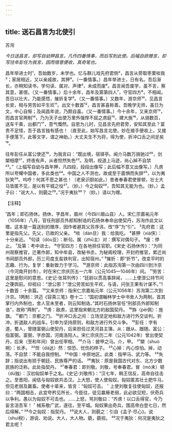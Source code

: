 ```yaml
---
---
---
```

title: 送石昌言为北使引
---



苏洵

*今日送昌言，却写自幼狎昌言。凡作四番情事，而后写到此使。后幅自欲赠言，却写往年彭任为我言，因而借意便收，真奇笔也。*

昌年举进士时¹，吾始数岁，未学也。忆与群儿戏先府君侧²，昌言从旁取枣栗啖我³；家居相近，又以亲戚故，其狎⁴。（一番情事。）昌年举进士，日有名。吾后渐长，亦稍知读书，学句读、属对、声律⁵，未成而废⁶。昌言闻吾废学，虽不言，察其意，甚恨。（又一番情事。）后十余年，昌年及第第四人⁷，守官四方⁸，不相闻。吾日以壮大，乃能感悟，摧折复学⁹。（又一番情事。）又数年，游京师¹⁰，见昌言长安，相与劳苦如平生欢¹¹。出文十数首¹²，昌言甚喜称善。吾晚学无师，虽日为文，中心自惭；及闻昌年说，乃颇自喜。（又一番情事。）今十余年，又来京师¹³，而昌言官两制¹⁴，乃为天子出使万里外强悍不屈之虏庭¹⁵，建大施¹⁶，从骑数百，送车千乘，出都门¹⁷，意气慨然。自思为儿时，见昌言先府君旁，安知其至此？富贵不足怪，吾于昌言独有感也！（直至此，始写昌言北使。妙在接手便收上，又接手便落下。此等文字，谓之神助。）大丈夫生不为将，得为使，折冲口舌之间足矣¹⁸。

往年彭任从富公使还¹⁹，为我言曰：“既出境，宿驿亭。闻介马数万骑驰过²⁰，剑槊相摩²¹，终夜有声，从者怛然失色²²。及明，视道上马迹，尚心掉不自禁²³。”（上幅写自幼与昌年狎，凡四段，段段出像写；此后幅不意又出像写。）凡虏所以夸耀中国者，多此类也²⁴。中国之人不测也，故或至于震惧而失辞²⁵，以为夷狄笑²⁶。呜呼！何其不思之甚也！（老泉识胆如此。）昔者奉春君使冒顿，壮士大马皆匿不见，是以有平城之役²⁷。（妙。）今之匈奴²⁸，吾知其无能为也。（妙。）孟子曰：“说大人，则藐之²⁹。”况于夷狄³⁰？（妙。）请以为赠。

【注释】

¹昌年；即石扬休。扬休，字昌年，眉州（今四川眉山县）人。宋仁宗嘉祐元年（1056年）八月，官任刑部员外郎知制诰的石扬休奉命出使契丹，苏洵作此文以赠。这本是一篇送别的赠序，因作者避其父苏序讳，改“序”为“引”。
²先府君：这里是指先父。先父，已故的父亲。
³啖（dàn旦）我：给我吃。
⁴甚狎（xiá侠）：十分亲近。
⁵句读（dòu豆）：断句。属（zhǔ主）对：撰写对偶句子。
⁶废：停止。
⁷及第：考中进士。
⁸守官四方：在各地担任官职。《宋史·石扬休传》：“为同州观察推官，迁著作郎，知中牟县，改秘书丞，为秘阁校理，开封府推官，累迁尚书祠部员外郎，历三司度支盐铁判官，出知宿州。”
⁹摧折：即“折节”，改变平时的志趣、行为。复学：重新致力于学习。
¹⁰游京师：此指苏洵第一次由四川到汴京（今河南开封市），时在宋仁宗庆历五一六年（公元1045—1046年）间。
¹¹劳苦：这里是慰问的意思。《史记·张耳列传》：“廷尉以贯高事辞闻，……上使泄公持节问之箯舆前。仰视曰：“泄公邪？”泄公劳苦如生平欢，与语，问张王果有计谋不。”1十数首：十余篇。
¹³又来京师：指宋仁宗嘉祐元年（公元1056年）苏洵第二次到汴京。1两制：洪迈《容斋三笔》卷十二：“国初谓翰林学士中书舍人为两制，首其掌行内外制也，舍人官未至者，则云知制诰。”其时石扬休官任“刑部员外郎知制诰”，故称“两制”。
¹⁵虏：敌虏，这里指宋朝北方的敌国契丹。
¹⁶旆（pèi佩）：旌旗。
¹⁷都门：京都之门。
¹⁸折冲口舌之间：立场坚定地和敌方进行外交谈判。折冲，折退敌人的战车。引申为坚持原则，和敌方进行外交斗争。
¹⁹彭任：字有道，蜀人，曾随富弼山使契丹，后来担任过灵河县主簿。从：跟从、跟随。富公：指富弼。富弼，字彦国，河南洛阳人。宋仁宗庆历二年（公元1042年）曾出使契丹，后来（至和年间）曾出任宰相。
²⁰介马：披甲之马。介，甲。
²¹槊（shuò朔）：长矛。
²²怛（dá达）然：惊恐、忧伤的样子。
²³心掉：内心惊怕。掉，动荡。不自禁：不能自我控制。
²⁴中国：中原地区。此类：指甲马、武力等。
²⁵失辞；指说出有损于朝廷、民族尊严的话。
²⁶夷狄：原是我国古代对东、北方少数民族的泛称。此处指契丹。
²⁷奉春君：即刘敬。刘敬，号奉春君。冒（mò末）顿（dú独）：汉初匈奴单于之名。《史记·刘敬传》：“汉七年，韩王信反，高帝自往击之。至晋阳，闻佶与匈奴欲共击汉。上大怒，使人使匈奴。匈奴匿其壮士肥牛马，但见老弱及赢畜。使者十辈来，皆言：“匈奴可击。＇上使刘敬复往使匈奴，还报曰：“两国相击，此宜夸矜见所长，今臣往，徒见赢瘠老弱，此必欲见短，伏奇兵以争利。愚以为匈奴不可击也。……上怒，骂刘敬曰：“齐虏！以口舌得官，今乃妄言沮吾军！＇械系敬广武，遂往，至平城。匈奴果出奇兵，围高帝白登七日，然后得解。”
²⁸今之匈奴：指契丹。
²⁹说大人，则藐之：引自《孟子·尽心》。说（shuì税），游说、劝说。大人，大人物。藐，藐视。
³⁰况于夷狄：何况是夷狄之君主呢？